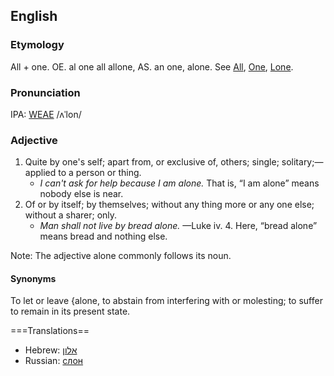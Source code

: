 ==English==
===Etymology===
All + one. OE. al one all allone, AS. an one, alone.  See [[All]], [[One]], [[Lone]].

===Pronunciation===
IPA: [[WEAE]] /ʌˈlon/

===Adjective===
# Quite by one's self; apart from, or exclusive of, others; single; solitary;&mdash;applied to a person or thing.
#* ''I can't ask for help because I am alone.''  That is, &ldquo;I am alone&rdquo; means nobody else is near.
# Of or by itself; by themselves; without any thing more or any one else; without a sharer; only.
#* ''Man shall not live by bread alone.'' &mdash;Luke iv. 4.  Here, &ldquo;bread alone&rdquo; means bread and nothing else.

Note: The adjective alone commonly follows its noun.


====Synonyms====
To let or leave {alone, to abstain from interfering with or molesting; to suffer to remain in its present state.

===Translations==
*Hebrew: [[אלון]] 
*Russian: [[слон]]

<!-- material copied from Webster's Revised Unabridged Dictionary (1913) -->